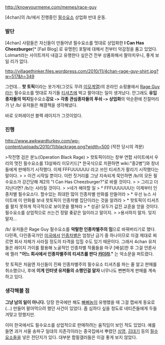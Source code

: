 http://knowyourmeme.com/memes/race-guy

[4chan]의 /b/에서 진행중인 [[필수요소]] 상업화 반대 운동.

=== 발단 ===
[4chan] 사람들은 자신들이 만들어낸 필수요소를 멋대로 상업화한 '''I Can Has Cheezburger'''[* [Fail Blog] 로 유명한] 포탈에 대해서 전부터 악감정을 품고 있었다. Lolmart라는 사이트까지 내걸고 유행한다 싶은건 전부 상품화해서 팔아치우니, 좋게 보일 리가 없다.

http://villagethinker.files.wordpress.com/2010/11/4chan-rage-guy-shirt.jpg?w=517&h=349

그런데... '''핫 토픽'''이라는 옷가게(그것도 무려 [[이모]]계열)의 온라인 쇼핑몰에서 [[Rage Guy]]라는 필수요소를 멋대로 자기들 [[티셔츠]]에 박고 팔아대는 일이 생겨났다. 안그래도 '''유입종자들의 억지 '''필수요소''' 강요 -> 각종 관심종자들의 푸쉬 -> 상업화'''의 악순환에 진절머리가 난 /b/ 유저들은 해결책을 생각해냈다.

바로 오퍼레이션 블랙 레이지가 그것이었다.

=== 진행 ===
http://www.awkwardturkey.com/wp-content/uploads/2010/11/blackrage.png?width=500
(작전 당시의 격문)

>작전명 검은 분노(Operation Black Rage)
> 핫토픽이라는 창부 연합 사이트에서 우리의 멋진 필수요소를 13살짜리 이모키드[* 한국식으로 치환하면 wiki:"중2병"]와 창녀들에게 판매하기 시작했다. 이제 FFFUUUUUU 라고 쓰인 티셔츠가 팔리기 시작했다는 말이다.
>
> 이건 시작일 뿐이다. 이런 짓거리를 그냥 지속되게 묵인하면 /b/의 모든 필수요소가 강간당해 제2의 "I Can Has Cheezburger?"로 바뀔 것이다.
>
> 그리고 더 지난다면? /b/는 사라질 것이다.
>
>네가 해야할 일
> * FFFUUUUUU는 이제부터 인종차별 필수요소다. 할수있는 최대한 많이 인종차별 만화를 만들어라
> * 우선 뉴스 사이트에 이 만화를 보내 핫토픽이 인종차별 집단이라는 것을 알려라
> * 핫토픽이 티셔츠를 팔지 못하게 적극적으로 보이콧을 펼쳐라
> * 성공! 모두가 값진 교훈을 얻을 것이다. 필수요소를 상업적으로 쓰는건 정말 좆같은 일이라고 말이지.
>
>용서하지 말자. 잊지 말자...


/b/ 유저들은 Rage Guy 필수요소를 '''악랄한 인종차별주의 밈'''으로 바꿔버리기로 했다. 다민족, 다인종국가인 [[미국]]에서 [[인종차별]]은 엄청난 금기 중 하나이므로 이걸 제대로 찌르면 회사 자체가 사라질 정도의 타격을 입힐 수도 있기 때문이다. 그래서 4chan 유저들은 레이지 가이를 활용해 노골적인 인종차별 작품들을 마구 [배설]한 후 그걸 언론사에 찔러 '''"어느 회사에서 인종차별주의 티셔츠를 판다 [[카더라]]."''' 는 악소문을 퍼트렸다.

핫 토픽은 처음엔 자신들이 진짜 인종차별주의 필수요소 티셔츠를 파는 줄 알고 판매를 취소했으나, 후에 '''이게 인터넷 유저들의 소행인걸 알자''' 너무나도 뻔뻔하게 판매를 계속하고 있다.

=== 생각해볼 점 ===

'''그냥 남의 일이 아니다.''' 당장 한국에만 해도 [[빠삐놈]]이 유행했을 때 그걸 잽싸게 동요로(...) 만들어 팔아먹으려 했던 사건이 있었다. 좀 심하다 싶을 정도로 네티즌들에게 두들겨맞고 망했지만.

이미 한국에서도 필수요소를 상업적으로 판매하려는 움직임이 보인 적도 있었다. 예를 들면 과거 서울 송파구 일대의 지존각이라는 중국집에서 뿌렸던 [[심영(야인시대)|심영]], [[김대기]] 등의 [[필수요소]]들을 넣은 전단지가 있다. 대부분 합필갤러들은 이걸 좋게 보지 않았다.

